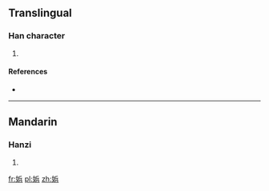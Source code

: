 ==Translingual==

===Han character===
{{Han char|rn=38|rad=女|as=07|sn=10|four=|canj=女人一金 (VOMC)}}

# {{defn|Han|sort=女07}}

====References====
* {{Han ref|kx=0263.110|dkj=06332|dj=0529.280|hdz=21052.120|uh=5A26|ud=23078}}

----

==Mandarin==

===Hanzi===
{{cmn-hanzi|pin=[[pín]] ([[pin2]])|wg=p'in<sup>2</sup>}}

# {{defn|Mandarin|sort=女07}}

[[fr:娦]]
[[pl:娦]]
[[zh:娦]]